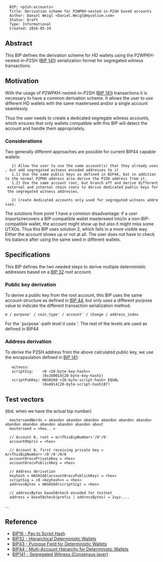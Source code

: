 <pre>
  BIP: <p2sh-accounts>
  Title: Derivation scheme for P2WPKH-nested-in-P2SH based accounts
  Author: Daniel Weigl <Daniel.Weigl@mycelium.com>
  Status: Draft
  Type: Informational
  Created: 2016-05-19
</pre>

==Abstract==

This BIP defines the derivation scheme for HD wallets using the P2WPKH-nested-in-P2SH ([[bip-0141.mediawiki|BIP 141]]) serialization format for segregated witness transactions.

==Motivation==

With the usage of P2WPKH-nested-in-P2SH ([[bip-0141.mediawiki#p2wpkh-nested-in-bip16-p2sh|BIP 141]]) transactions it is necessary to have a common derivation scheme.
It allows the user to use different HD wallets with the same masterseed and/or a single account seamlessly.

Thus the user needs to create a dedicated segregate witness accounts, which ensures that only wallets compatible with this BIP
will detect the account and handle them appropriately.

===Considerations===
Two generally different approaches are possible for current BIP44 capable wallets:

    1) Allow the user to use the same account(s) that they already uses, but add segregated witness encoded addresses to it
    1.1) Use the same public keys as defined in BIP44, but in addition to the normal P2PKH address also derive the P2SH address from it.
    1.2) Use the same account root, but branch off and derive different external and internal chain roots to derive dedicated public keys for the segregated witness addresses.

    2) Create dedicated accounts only used for segregated witness addresses.

The solutions from point 1 have a common disadvantage: if a user imports/recovers a BIP<ThisBipNumber>-compatible wallet masterseed into/in a non-BIP<ThisBipNumber>-compatible wallet, the account might show up but also it might miss some UTXOs.
Thus this BIP uses solution 2, which fails in a more visible way. Either the account shows up or not at all. The user does not have to check his balance after using the same seed in different wallets.


==Specifications==

This BIP defines the two needed steps to derive multiple deterministic addresses based on a [[bip-0032.mediawiki|BIP 32]]
root account.

===Public key derivation===

To derive a public key from the root account, this BIP uses the same account-structure as defined in
[[bip-0044.mediawiki|BIP 44]], but only uses a different purpose value to indicate the different transaction
serialization method.

<pre>
m / purpose' / coin_type' / account' / change / address_index
</pre>

For the `purpose`-path level it uses <ThisBipNumber>'. The rest of the levels are used as defined in BIP44


===Address derivation===

To derive the P2SH address from the above calculated public key, we use the encapsulation defined in [[bip-0141.mediawiki#p2wpkh-nested-in-bip16-p2sh|BIP 141]]:

    witness:      <signature> <pubkey>
    scriptSig:    <0 <20-byte-key-hash>>
                  (0x160014{20-byte-key-hash})
    scriptPubKey: HASH160 <20-byte-script-hash> EQUAL
                  (0xA914{20-byte-script-hash}87)


==Test vectors==

(tbd. when we have the actual bip number)
<pre>
  masterseedWords = abandon abandon abandon abandon abandon abandon abandon abandon abandon abandon abandon about
  masterseed = <hex...>

  // Account 0, root = m/<ThisBipNumber>'/0'/0'
  account0Xpriv = <hex>

  // Account 0, first receiving private key = m/<ThisBipNumber>'/0'/0'/0/0
  account0recvPrivateKey = <hex>
  account0recvPublickKey = <hex>

  // Address derivation
  keyhash = HASH160(account0recvPublickKey) = <hex>
  scriptSig = <0 <keyhash>> = <hex>
  addressBytes = HASH160(scriptSig) = <hex>

  // addressBytes base58check encoded for testnet
  address = base58check(prefix | addressBytes) = 1xyz....
</pre>

...

==Reference==

* [[bip-0016.mediawiki|BIP16 - Pay to Script Hash]]
* [[bip-0032.mediawiki|BIP32 - Hierarchical Deterministic Wallets]]
* [[bip-0043.mediawiki|BIP43 - Purpose Field for Deterministic Wallets]]
* [[bip-0043.mediawiki|BIP44 - Multi-Account Hierarchy for Deterministic Wallets]]
* [[bip-0141.mediawiki|BIP141 - Segregated Witness (Consensus layer)]]